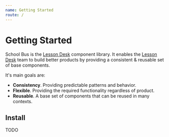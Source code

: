 ```yaml
---
name: Getting Started
route: /
---
```


# Getting Started

School Bus is the [Lesson Desk](https://www.lessondesk.com/) component library. It enables the [Lesson Desk](https://www.lessondesk.com/) team to build better products by providing a consistent & reusable set of base components.

It's main goals are:
- **Consistency**. Providing predictable patterns and behavior.
- **Flexible**. Providing the required functionality regardless of product.
- **Reusable**. A base set of components that can be reused in many contexts.

## Install

TODO
